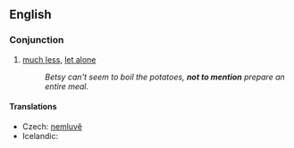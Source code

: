 ==English==
===Conjunction===
{{infl|en|conjunction|head=[[not]] [[to]] [[mention]]}}

#[[much less]], [[let alone]]
#: ''Betsy can't seem to boil the potatoes, '''not to mention''' prepare an entire meal.''

====Translations====
* Czech: [[nemluvě]]
*Icelandic: {{t|is|hvað þá heldur}}